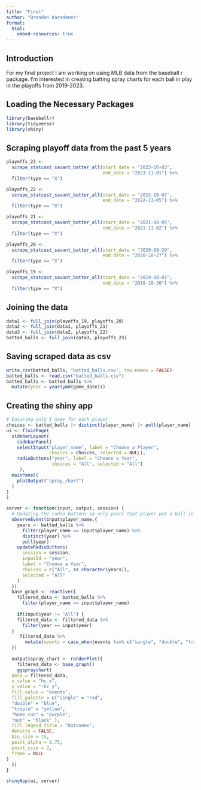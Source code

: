 ```yaml
---
title: "Final"
author: "Brendan Karadenes"
format:
  html:
    embed-resources: true
---
```

## Introduction

For my final project I am working on using MLB data from the baseball r package. I'm interested in creating batting spray charts for each ball in play in the playoffs from 2019-2023.

## Loading the Necessary Packages
```r
library(baseballr)
library(tidyverse)
library(shiny)
```

## Scraping playoff data from the past 5 years
```r
playoffs_23 <- 
  scrape_statcast_savant_batter_all(start_date = "2023-10-03",
                                    end_date = "2023-11-01") %>%
  filter(type == "X")
```

```r
playoffs_22 <- 
  scrape_statcast_savant_batter_all(start_date = "2022-10-07",
                                    end_date = "2022-11-05") %>%
  filter(type == "X")
```

```r
playoffs_21 <- 
  scrape_statcast_savant_batter_all(start_date = "2021-10-05",
                                    end_date = "2021-11-02") %>%
  filter(type == "X")
```


```r
playoffs_20 <- 
  scrape_statcast_savant_batter_all(start_date = "2020-09-29",
                                    end_date = "2020-10-27") %>%
  filter(type == "X")
```

```r
playoffs_19 <- 
  scrape_statcast_savant_batter_all(start_date = "2019-10-01",
                                    end_date = "2019-10-30") %>%
  filter(type == "X")
```

## Joining the data
```r
data1 <- full_join(playoffs_19, playoffs_20)
data2 <- full_join(data1, playoffs_21)
data3 <- full_join(data2, playoffs_22)
batted_balls <- full_join(data3, playoffs_23)
```

## Saving scraped data as csv 
```r
write.csv(batted_balls, "batted_balls.csv", row.names = FALSE)
batted_balls <- read.csv("batted_balls.csv")
batted_balls <- batted_balls %>%
  mutate(year = year(ymd(game_date)))
```

## Creating the shiny app
```r
# Ensuring only 1 name for each player
choices <- batted_balls |> distinct(player_name) |> pull(player_name)
ui <- fluidPage(
  sidebarLayout(
    sidebarPanel(
    selectInput("player_name", label = "Choose a Player",
                choices = choices, selected = NULL),
    radioButtons("year", label = "Choose a Year",
                 choices = "All", selected = "All")
     ),
  mainPanel(
    plotOutput("spray_chart")
  )
)
)

server <- function(input, output, session) {
  # Updating the radio buttons so only years that player put a ball in play show up
  observeEvent(input$player_name,{
    years <- batted_balls %>%
      filter(player_name == input$player_name) %>%
      distinct(year) %>%
      pull(year)
    updateRadioButtons(
      session = session,
      inputId = "year",
      label = "Choose a Year",
      choices = c("All", as.character(years)),
      selected = "All"
    )
  })
  base_graph <- reactive({
    filtered_data <- batted_balls %>%
      filter(player_name == input$player_name) 
    
    if(input$year != "All") {
    filtered_data <- filtered_data %>%
      filter(year == input$year)
  }
     filtered_data %>%
       mutate(events = case_when(events %in% c("single", "double", "triple", "home_run") ~ events, TRUE ~ "out")) 
  })
  
  output$spray_chart <- renderPlot({
    filtered_data <- base_graph()
    ggspraychart(
  data = filtered_data,
  x_value = "hc_x",
  y_value = "-hc_y",
  fill_value = "events",
  fill_palette = c("single" = "red",    
  "double" = "blue",   
  "triple" = "yellow",  
  "home_run" = "purple",   
  "out" = "black" ),
  fill_legend_title = "Outcomes",
  density = FALSE,
  bin_size = 15,
  point_alpha = 0.75,
  point_size = 2,
  frame = NULL
)
  })
}

shinyApp(ui, server)
```


